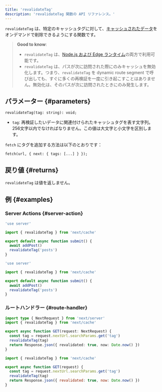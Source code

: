 ```yaml
---
title: 'revalidateTag'
description: 'revalidateTag 関数の API リファレンス。'
---
```


`revalidateTag` は、特定のキャッシュタグに対して、[キャッシュされたデータ](/docs/app/building-your-application/caching)をオンデマンドで削除できるようにする関数です。

> **Good to know**:
>
> - `revalidateTag` は、[Node.js および Edge ランタイム](/docs/app/building-your-application/rendering/edge-and-nodejs-runtimes)の両方で利用可能です。
> - `revalidateTag` は、パスが次に訪問された際にのみキャッシュを無効化します。つまり、`revalidateTag` を dynamic route segment で呼び出しても、すぐに多くの再検証を一度に引き起こすことはありません。無効化は、そのパスが次に訪問されたときにのみ発生します。

## パラメーター {#parameters}

```tsx
revalidateTag(tag: string): void;
```

- `tag`: 再検証したいデータに関連付けられたキャッシュタグを表す文字列。256文字以内でなければなりません。この値は大文字と小文字を区別します。

`fetch` にタグを追加する方法は以下のとおりです：

```tsx
fetch(url, { next: { tags: [...] } });
```

## 戻り値 {#returns}

`revalidateTag` は値を返しません。

## 例 {#examples}

### Server Actions {#server-action}

<Tabs>
<TabItem value="ts" label="TypeScript">

```ts title="app/actions.ts" switcher
'use server'

import { revalidateTag } from 'next/cache'

export default async function submit() {
  await addPost()
  revalidateTag('posts')
}
```

</TabItem>
<TabItem value="js" label="JavaScript">

```js title="app/actions.js" switcher
'use server'

import { revalidateTag } from 'next/cache'

export default async function submit() {
  await addPost()
  revalidateTag('posts')
}
```

</TabItem>
</Tabs>

### ルートハンドラー {#route-handler}

<Tabs>
<TabItem value="ts" label="TypeScript">

```ts title="app/api/revalidate/route.ts" switcher
import type { NextRequest } from 'next/server'
import { revalidateTag } from 'next/cache'

export async function GET(request: NextRequest) {
  const tag = request.nextUrl.searchParams.get('tag')
  revalidateTag(tag)
  return Response.json({ revalidated: true, now: Date.now() })
}
```

</TabItem>
<TabItem value="js" label="JavaScript">

```js title="app/api/revalidate/route.js" switcher
import { revalidateTag } from 'next/cache'

export async function GET(request) {
  const tag = request.nextUrl.searchParams.get('tag')
  revalidateTag(tag)
  return Response.json({ revalidated: true, now: Date.now() })
}
```

</TabItem>
</Tabs>
